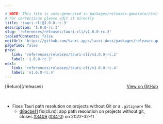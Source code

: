 ```yaml
---

# NOTE: This file is auto-generated in packages/releases-generator/build.ts
# For corrections please edit it directly
title: 'tauri-cli@1.0.0-rc.3'
description: '1.0.0-rc.3'
slug: 'references/releases/tauri-cli/v1.0.0-rc.3'
tableOfContents: false
editUrl: 'https://github.com/tauri-apps/tauri-docs/packages/releases-generator/build.ts'
pagefind: false
prev:
   link: 'references/releases/tauri-cli/v1.0.0-rc.2'
   label: '1.0.0-rc.2'
next:
   link: 'references/releases/tauri-cli/v1.0.0-rc.4'
   label: 'v1.0.0-rc.4'
---
```


<div style="margin-bottom:3rem; display: flex; justify-content: space-between; align-items: center"><span>[Return](/releases)</span><span><a href="https://github.com/tauri-apps/tauri/releases/tag/tauri-cli-v1.0.0-rc.3">View on GitHub</a></span></div>

- Fixes Tauri path resolution on projects without Git or a `.gitignore` file.
  - [d8acbe11](https://www.github.com/tauri-apps/tauri/commit/d8acbe11492bd990e6983c7e63e0f1a8f1ea5c7c) fix(cli.rs): app path resolution on projects without git, closes [#3409](https://www.github.com/tauri-apps/tauri/pull/3409) ([#3410](https://www.github.com/tauri-apps/tauri/pull/3410)) on 2022-02-11

